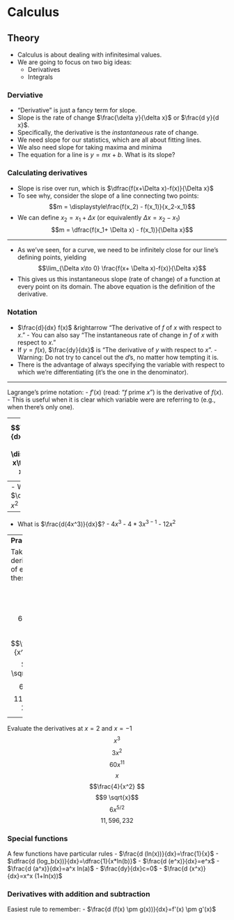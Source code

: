 # Calculus

## Theory

- Calculus is about dealing with infinitesimal values.
- We are going to focus on two big ideas:
    - Derivatives
    - Integrals

### Derviative

- “Derivative” is just a fancy term for slope.
- Slope is the rate of change $\frac{\delta y}{\delta x}$ or $\frac{d y}{d x}$.
- Specifically, the derivative is the *instantaneous* rate of change.
- We need slope for our statistics, which are all about fitting lines.
- We also need slope for taking maxima and minima
- The equation for a line is $y = mx + b$. What is its slope?

### Calculating derivatives

- Slope is rise over run, which is $\dfrac{f(x+\Delta x)-f(x)}{\Delta x}$
- To see why, consider the slope of a line connecting two points:
$$m = \displaystyle\frac{f(x_2) - f(x_1)}{x_2-x_1}$$
- We can define $x_2 = x_1 + \Delta x$ (or equivalently $\Delta x = x_2 - x_1$)
$$m = \dfrac{f(x_1+ \Delta x) - f(x_1)}{\Delta x}$$

---

- As we've seen, for a curve, we need to be infinitely close for our line's defining points, yielding 
$$\lim_{\Delta x\to 0} \frac{f(x+ \Delta x)-f(x)}{\Delta x}$$
- This gives us this instantaneous slope (rate of change) of a function at every point on its domain. The above equation is the definition of the derivative.

### Notation
- $\frac{d}{dx} f(x)$ &rightarrow "The derivative of $f$ of $x$ with respect to $x$."
        - You can also say "The instantaneous rate of change in $f$ of $x$ with respect to $x$."
- If $y=f(x)$, $\frac{dy}{dx}$ is "The derivative of $y$ with respect to $x$".
        - Warning: Do not try to cancel out the $d$'s, no matter how tempting it is.
- There is the advantage of always specifying the variable with respect to which we're differentiating (it's the one in the denominator).

---

Lagrange's prime notation:
- $f'(x)$ (read: "$f$ prime $x$") is the derivative of $f(x)$.
        - This is useful when it is clear which variable were are referring to (e.g., when there's only one).

---
$$\displaystyle\frac{dy}{dx} = \frac{d}{dx} f(x) = f'(x) = \displaystyle\lim_{\Delta x\to 0 } \frac{f(x+\Delta x)-f(x)}{\Delta x}$$

## Basic rules

### Power rule

- Power rule is important for differentiation by hand.
- It tells us how to take the derivative of a polynomial.
- $\dfrac{d(ax^n)}{dx}=anx^{n-1}$
- Notation reminder: $\frac{dy}{dx}=f'(x)$

---
- What is $\dfrac{d(x^2)}{dx}$?
        - $x^2$
        - $2 x^{2-1}$
        -$2x$

---
- What is $\frac{d(4x^3)}{dx}$?
        - $4x^3$
        - $4*3 x^{3-1}$
        - $12x^2$

--- 
**Practice**

Take the derivative of each of these.
$$x^3$$
$$3x^2$$ 
$$60x^{11}$$ 
$$x$$
$$\frac{4}{x^2} $$
$$9 \sqrt{x}$$
$$6 x^{5/2}$$
$$11,596,232$$

---
Evaluate the derivatives at $x=2$ and $x=-1$
$$x^3$$
$$3x^2$$ 
$$60x^{11}$$ 
$$x$$
$$\frac{4}{x^2} $$
$$9 \sqrt{x}$$
$$6 x^{5/2}$$
$$11,596,232$$

### Special functions

A few functions have particular rules
- $\frac{d (ln(x))}{dx}=\frac{1}{x}$
- $\dfrac{d (log_b(x))}{dx}=\dfrac{1}{x*ln(b)}$
- $\frac{d (e^x)}{dx}=e^x$
- $\frac{d (a^x)}{dx}=a^x ln(a)$
- $\frac{dy}{dx}c=0$
- $\frac{d (x^x)}{dx}=x^x (1+ln(x))$

### Derivatives with addition and subtraction
Easiest rule to remember: 
- $\frac{d (f(x) \pm g(x))}{dx}=f'(x) \pm g'(x)$


